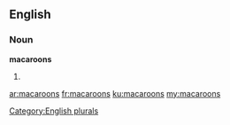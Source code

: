 ==English==

===Noun===
'''macaroons'''

# {{plural of|[[macaroon]]}}

[[Category:English plurals]]

[[ar:macaroons]]
[[fr:macaroons]]
[[ku:macaroons]]
[[my:macaroons]]